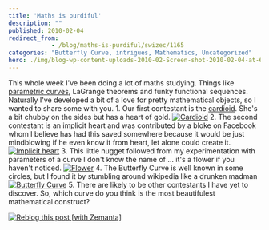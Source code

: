 ```yaml
---
title: 'Maths is purdiful'
description: ""
published: 2010-02-04
redirect_from: 
            - /blog/maths-is-purdiful/swizec/1165
categories: "Butterfly Curve, intrigues, Mathematics, Uncategorized"
hero: ./img/blog-wp-content-uploads-2010-02-Screen-shot-2010-02-04-at-6.09.19-PM.png
---
```


This whole week I've been doing a lot of maths studying. Things like [parametric curves](http://en.wikipedia.org/wiki/Parametric_equation "Parametric equation"), LaGrange theorems and funky functional sequences. Naturally I've developed a bit of a love for pretty mathematical objects, so I wanted to share some with you. 1. Our first contestant is the [cardioid](http://en.wikipedia.org/wiki/Cardioid "Cardioid"). She's a bit chubby on the sides but has a heart of gold. [![Cardioid](./img/blog-wp-content-uploads-2010-02-Screen-shot-2010-02-04-at-6.09.19-PM.png "Cardioid")](http://www.wolframalpha.com/input/?i=plot+r+%3D+1-cosPhi+for+Phi+in+0,2Pi) 2. The second contestant is an implicit heart and was contributed by a bloke on Facebook whom I believe has had this saved somewhere because it would be just mindblowing if he even know it from heart, let alone could create it. [![Implicit heart](./img/blog-wp-content-uploads-2010-02-Screen-shot-2010-02-04-at-6.11.36-PM.png "Implicit heart")](http://www.wolframalpha.com/input/?i=plot+(x2+%2B+y2+-+1)3+-+x2+*+y3+%3D+0) 3. This little nugget followed from my experimentation with parameters of a curve I don't know the name of ... it's a flower if you haven't noticed. [![Flower](./img/blog-wp-content-uploads-2010-02-Screen-shot-2010-02-04-at-6.13.41-PM.png "Flower")](http://www.wolframalpha.com/input/?i=plot+r+%3D+cos(12Phi)+for+Phi+in+0,2Pi) 4. The Butterfly Curve is well known in some circles, but I found it by stumbling around wikipedia like a drunken madman [![Butterfly Curve](./img/blog-wp-content-uploads-2010-02-Screen-shot-2010-02-04-at-6.15.31-PM.png "Butterfly Curve")](http://www.wolframalpha.com/input/?i=plot+r%3De(sin(Phi))-2*cos(4(Phi))%2Bsin((2*Phi-Pi)/24)5+for+Phi+in+0,20Pi) 5. There are likely to be other contestants I have yet to discover. So, which curve do you think is the most beautifulest mathematical construct?

[![Reblog this post \[with Zemanta\]](http://img.zemanta.com/reblog_e.png?x-id=69e2cbc2-ea5f-4ce2-bd1d-b877619943c5)](http://reblog.zemanta.com/zemified/69e2cbc2-ea5f-4ce2-bd1d-b877619943c5/ "Reblog this post \[with Zemanta]")
